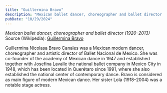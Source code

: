 ```yaml
---
title: "Guillermina Bravo"
description: "Mexican ballet dancer, choreographer and ballet director (1920–2013)"
pubDate: "10/29/2024"
---
```


*Mexican ballet dancer, choreographer and ballet director (1920–2013)*  
Source (Wikipedia): [Guillermina Bravo][1]

Guillermina Nicolasa Bravo Canales was a Mexican modern dancer, choreographer and artistic director of Ballet Nacional de Mexico. She was co-founder of the academy of Mexican dance in 1947 and established together with Josefina Lavalle the national ballet company in Mexico City in 1948, which has been located in Querétaro since 1991, where she also established the national center of contemporary dance. Bravo is considered as main figure of modern Mexican dance. Her sister Lola (1918–2004) was a notable stage actress.

[1]: https://en.wikipedia.org/wiki/Guillermina_Bravo

